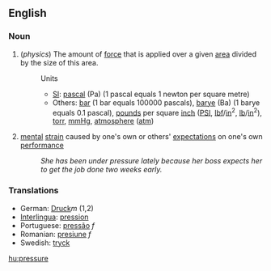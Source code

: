 ==English==
=== Noun ===
#(''physics'') The amount of [[force]] that is applied over a given [[area]] divided by the size of this area.
#:Units
#:*[[SI]]: [[pascal]] (Pa) (1 pascal equals 1 newton per square metre)
#:*Others: [[bar]] (1 bar equals 100000 pascals), [[barye]] (Ba) (1 barye equals 0.1 pascal), [[pound]]s per square [[inch]] ([[PSI]], [[lbf]]/[[in]]<sup>2</sup>, [[lb]]/[[in]]<sup>2</sup>), [[torr]], [[mmHg]], [[atmosphere]] ([[atm]])
#[[mental]] [[strain]] caused by one's own or others' [[expectation]]s on one's own [[performance]]
#:''She has been under pressure lately because her boss expects her to get the job done two weeks early.''

=== Translations ===
*German: [[Druck]]''m'' (1,2)
*[[Interlingua]]: [[pression]]
*Portuguese: [[pressão]] ''f''
*Romanian: [[presiune]] ''f''
*Swedish: [[tryck]]

[[hu:pressure]]